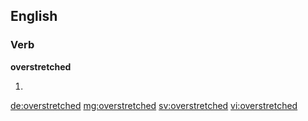 ==English==

===Verb===
'''overstretched'''

# {{en-past of|overstretch}}

[[de:overstretched]]
[[mg:overstretched]]
[[sv:overstretched]]
[[vi:overstretched]]
